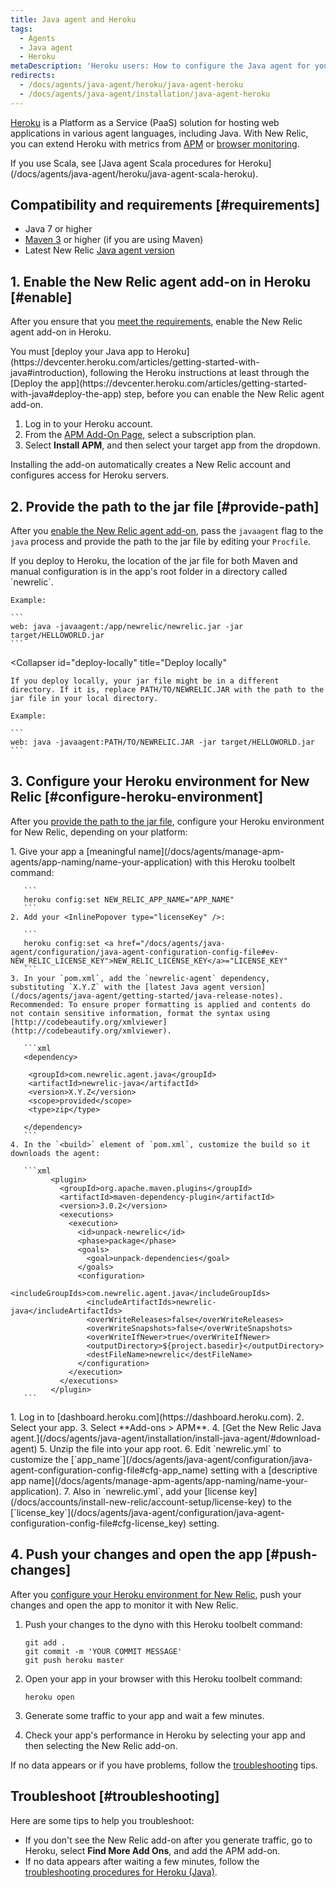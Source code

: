 ```yaml
---
title: Java agent and Heroku
tags:
  - Agents
  - Java agent
  - Heroku
metaDescription: 'Heroku users: How to configure the Java agent for your New Relic add-on.'
redirects:
  - /docs/agents/java-agent/heroku/java-agent-heroku
  - /docs/agents/java-agent/installation/java-agent-heroku
---
```


[Heroku](https://devcenter.heroku.com/articles/newrelic) is a Platform as a Service (PaaS) solution for hosting web applications in various agent languages, including Java. With New Relic, you can extend Heroku with metrics from [APM](/docs/apm/new-relic-apm) or [browser monitoring](/docs/browser/new-relic-browser).

<Callout variant="tip">
  If you use Scala, see [Java agent Scala procedures for Heroku](/docs/agents/java-agent/heroku/java-agent-scala-heroku).
</Callout>

## Compatibility and requirements [#requirements]

* Java 7 or higher
* [Maven 3](http://maven.apache.org/download.cgi) or higher (if you are using Maven)
* Latest New Relic [Java agent version](/docs/release-notes/agent-release-notes/java-release-notes)

## 1. Enable the New Relic agent add-on in Heroku [#enable]

After you ensure that you [meet the requirements](#requirements), enable the New Relic agent add-on in Heroku.

<Callout variant="caution">
  You must [deploy your Java app to Heroku](https://devcenter.heroku.com/articles/getting-started-with-java#introduction), following the Heroku instructions at least through the [Deploy the app](https://devcenter.heroku.com/articles/getting-started-with-java#deploy-the-app) step, before you can enable the New Relic agent add-on.
</Callout>

1. Log in to your Heroku account.
2. From the [APM Add-On Page](https://elements.heroku.com/addons/newrelic#pricing), select a subscription plan.
3. Select **Install APM**, and then select your target app from the dropdown.

Installing the add-on automatically creates a New Relic account and configures access for Heroku servers.

## 2. Provide the path to the jar file [#provide-path]

After you [enable the New Relic agent add-on](#enable), pass the `javaagent` flag to the `java` process and provide the path to the jar file by editing your `Procfile`.

<CollapserGroup>
  <Collapser
    id="deploy-heroku"
    title="Deploy to Heroku"
  >
    If you deploy to Heroku, the location of the jar file for both Maven and manual configuration is in the app's root folder in a directory called `newrelic`.

    Example:

    ```
    web: java -javaagent:/app/newrelic/newrelic.jar -jar target/HELLOWORLD.jar
    ```
  </Collapser>

  <Collapser
    id="deploy-locally"
    title="Deploy locally"
  >
    If you deploy locally, your jar file might be in a different directory. If it is, replace PATH/TO/NEWRELIC.JAR with the path to the jar file in your local directory.

    Example:

    ```
    web: java -javaagent:PATH/TO/NEWRELIC.JAR -jar target/HELLOWORLD.jar
    ```
  </Collapser>
</CollapserGroup>

## 3. Configure your Heroku environment for New Relic [#configure-heroku-environment]

After you [provide the path to the jar file](#provide-path), configure your Heroku environment for New Relic, depending on your platform:

<CollapserGroup>
  <Collapser
    id="maven-config"
    title="Maven configuration"
  >
    1. Give your app a [meaningful name](/docs/agents/manage-apm-agents/app-naming/name-your-application) with this Heroku toolbelt command:

       ```
       heroku config:set NEW_RELIC_APP_NAME="APP_NAME"
       ```
    2. Add your <InlinePopover type="licenseKey" />:

       ```
       heroku config:set <a href="/docs/agents/java-agent/configuration/java-agent-configuration-config-file#ev-NEW_RELIC_LICENSE_KEY">NEW_RELIC_LICENSE_KEY</a>="LICENSE_KEY"
       ```
    3. In your `pom.xml`, add the `newrelic-agent` dependency, substituting `X.Y.Z` with the [latest Java agent version](/docs/agents/java-agent/getting-started/java-release-notes). Recommended: To ensure proper formatting is applied and contents do not contain sensitive information, format the syntax using [http://codebeautify.org/xmlviewer](http://codebeautify.org/xmlviewer).

       ```xml
       <dependency> 

        <groupId>com.newrelic.agent.java</groupId>
        <artifactId>newrelic-java</artifactId>
        <version>X.Y.Z</version>
        <scope>provided</scope>
        <type>zip</type>

       </dependency>
       ```
    4. In the `<build>` element of `pom.xml`, customize the build so it downloads the agent:

       ```xml
             <plugin>
               <groupId>org.apache.maven.plugins</groupId>
               <artifactId>maven-dependency-plugin</artifactId>
               <version>3.0.2</version>
               <executions>
                 <execution>
                   <id>unpack-newrelic</id>
                   <phase>package</phase>
                   <goals>
                     <goal>unpack-dependencies</goal>
                   </goals>
                   <configuration>
                     <includeGroupIds>com.newrelic.agent.java</includeGroupIds>
                     <includeArtifactIds>newrelic-java</includeArtifactIds>
                     <overWriteReleases>false</overWriteReleases>
                     <overWriteSnapshots>false</overWriteSnapshots>
                     <overWriteIfNewer>true</overWriteIfNewer>
                     <outputDirectory>${project.basedir}</outputDirectory>
                     <destFileName>newrelic</destFileName>
                   </configuration>
                 </execution>
               </executions>
             </plugin>
       ```
  </Collapser>

  <Collapser title="Manual configuration">
    1. Log in to [dashboard.heroku.com](https://dashboard.heroku.com).
    2. Select your app.
    3. Select **Add-ons > APM**.
    4. [Get the New Relic Java agent.](/docs/agents/java-agent/installation/install-java-agent/#download-agent)
    5. Unzip the file into your app root.
    6. Edit `newrelic.yml` to customize the [`app_name`](/docs/agents/java-agent/configuration/java-agent-configuration-config-file#cfg-app_name) setting with a [descriptive app name](/docs/agents/manage-apm-agents/app-naming/name-your-application).
    7. Also in `newrelic.yml`, add your [license key](/docs/accounts/install-new-relic/account-setup/license-key) to the [`license_key`](/docs/agents/java-agent/configuration/java-agent-configuration-config-file#cfg-license_key) setting.
  </Collapser>
</CollapserGroup>

## 4. Push your changes and open the app [#push-changes]

After you [configure your Heroku environment for New Relic](#configure-heroku-environment), push your changes and open the app to monitor it with New Relic.

1. Push your changes to the dyno with this Heroku toolbelt command:

   ```
   git add .
   git commit -m 'YOUR COMMIT MESSAGE'
   git push heroku master
   ```
2. Open your app in your browser with this Heroku toolbelt command:

   ```
   heroku open
   ```
3. Generate some traffic to your app and wait a few minutes.
4. Check your app's performance in Heroku by selecting your app and then selecting the New Relic add-on.

If no data appears or if you have problems, follow the [troubleshooting](#troubleshooting) tips.

## Troubleshoot [#troubleshooting]

Here are some tips to help you troubleshoot:

* If you don't see the New Relic add-on after you generate traffic, go to Heroku, select **Find More Add Ons**, and add the APM add-on.
* If no data appears after waiting a few minutes, follow the [troubleshooting procedures for Heroku (Java)](/docs/agents/java-agent/heroku/no-data-appears-heroku-java).
